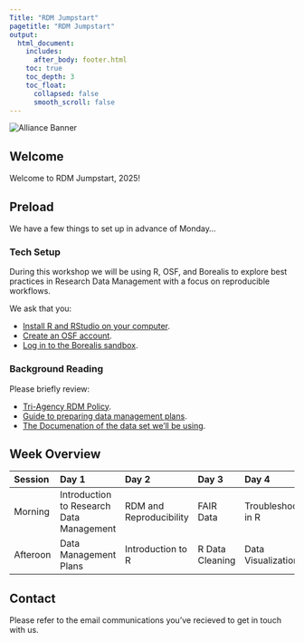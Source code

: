 ```yaml
---
Title: "RDM Jumpstart"
pagetitle: "RDM Jumpstart"
output:
  html_document:
    includes:
      after_body: footer.html
    toc: true
    toc_depth: 3
    toc_float:
      collapsed: false
      smooth_scroll: false
---
```


<img class="alliance-logo" src="images/Alliance_logo_Symbol.png" alt="Alliance Banner">

## Welcome

Welcome to RDM Jumpstart, 2025!

## Preload

We have a few things to set up in advance of Monday...

### Tech Setup

During this workshop we will be using R, OSF, and Borealis to explore best practices in Research Data Management with a focus on reproducible workflows.

We ask that you:

* [Install R and RStudio on your computer](6-EXT-RRStudio.html).
* [Create an OSF account](6-EXT-osfSetup.html).
* [Log in to the Borealis sandbox](6-EXT-Borealis.html).

### Background Reading

Please briefly review:

* [Tri-Agency RDM Policy](https://science.gc.ca/site/science/en/interagency-research-funding/policies-and-guidelines/research-data-management/tri-agency-research-data-management-policy-frequently-asked-questions).
* [Guide to preparing data management plans](https://www.sshrc-crsh.gc.ca/funding-financement/apply-demande/guides/guide_preparing_data_management_plan-guide_preparation_plan_gestion_donnees-eng.aspx).
* [The Documenation of the data set we'll be using](https://odesi.ca/en/details?id=/odesi/doi__10-5683_SP3_RDS0CK.xml).

## Week Overview

:::md-table
| Session | Day 1 | Day 2 | Day 3 | Day 4 | Day 5 |
| :--- | :--- | :--- | :--- | :--- | :--- |
| Morning | Introduction to Research Data Management | RDM and Reproducibility | FAIR Data | Troubleshooting in R | Data Deposit |
| Afteroon | Data Management Plans | Introduction to R | R Data Cleaning | Data Visualization | Wrap Up |
:::

## Contact

Please refer to the email communications you've recieved to get in touch with us.


